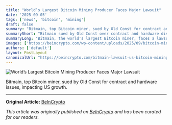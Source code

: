 ```yaml
---
title: "World’s Largest Bitcoin Mining Producer Faces Major Lawsuit"
date: '2025-09-05'
tags: ['news', 'bitcoin', 'mining']
draft: false
summary: "Bitmain, top Bitcoin miner, sued by Old Const for contract and hardware issues, impacting US growth."
summaryShort: "Bitmain sued by Old Const over contract and hardware disputes, hindering US expansion."
summaryLong: "Bitmain, the world's largest Bitcoin miner, faces a lawsuit from Old Const over contract disputes and hardware claims, posing legal obstacles to its US expansion plans. This development shines a light on the challenges in the crypto mining industry."
images: ['https://beincrypto.com/wp-content/uploads/2025/09/bitcoin-mining-august.png']
authors: ['default']
layout: PostLayout
canonicalUrl: "https://beincrypto.com/bitmain-lawsuit-us-bitcoin-mining-hardware/"
---
```


![World’s Largest Bitcoin Mining Producer Faces Major Lawsuit](https://beincrypto.com/wp-content/uploads/2025/09/bitcoin-mining-august.png)

Bitmain, top Bitcoin miner, sued by Old Const for contract and hardware issues, impacting US growth.

---

**Original Article:** [BeInCrypto](https://beincrypto.com/bitmain-lawsuit-us-bitcoin-mining-hardware/)

*This article was originally published on [BeInCrypto](https://beincrypto.com/bitmain-lawsuit-us-bitcoin-mining-hardware/) and has been curated for our readers.*
